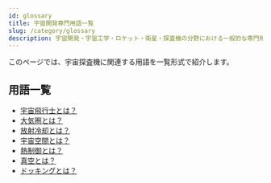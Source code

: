 ```yaml
---
id: glossary
title: 宇宙開発専門用語一覧
slug: /category/glossary
description: 宇宙開発・宇宙工学・ロケット・衛星・探査機の分野における一般的な専門用語の一覧です．意味・定義・概要・説明ページへと移ることができます．
---
```



<Head>
  <script type="application/ld+json">
    {`{
      "@context": "https://schema.org",
      "@type": "DefinedTerm",
      "name": "宇宙開発専門用語一覧",
      "inDefinedTermSet": "https://www.space-portal.org",
      "termCode": "category/glossary",
      "description": "宇宙開発・宇宙工学・ロケット・衛星・探査機の分野における一般的な専門用語の一覧です．意味・定義・概要・説明ページへと移ることができます．",
      "url": "https://www.space-portal.org/docs/category/glossary"
    }`}
  </script>
</Head>

このページでは、宇宙探査機に関連する用語を一覧形式で紹介します。

## 用語一覧

- [宇宙飛行士とは？](/docs/glossary/astronaut/)
- [大気圏とは？](/docs/glossary/atmosphere/)
- [放射冷却とは？](/docs/glossary/radiative-cooling/)
- [宇宙空間とは？](/docs/glossary/space/)
- [熱制御とは？](/docs/glossary/thermal-control/)
- [真空とは？](/docs/glossary/vacuum/)
- [ドッキングとは？](/docs/glossary/docking/)
